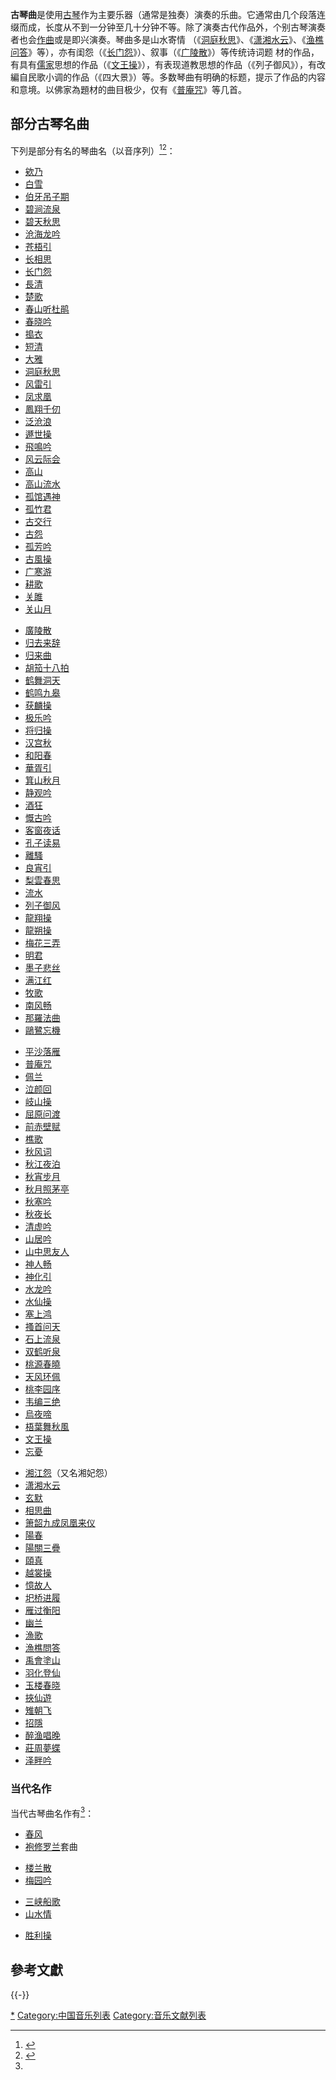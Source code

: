 '''古琴曲'''是使用[[古琴|古琴]]作为主要乐器（通常是独奏）演奏的乐曲。它通常由几个段落连缀而成，长度从不到一分钟至几十分钟不等。除了演奏古代作品外，个别古琴演奏者也会[[作曲|作曲]]或是即兴演奏。琴曲多是山水寄情
（《[[洞庭秋思|洞庭秋思]]》、《[[潇湘水云|潇湘水云]]》、《[[渔樵问答|渔樵问答]]》等），亦有闺怨（《[[长门怨|长门怨]]》）、叙事（《[[广陵散|广陵散]]》）等传统诗词题
材的作品，有具有[[儒家|儒家]]思想的作品（《[[文王操|文王操]]》），有表现道教思想的作品（《列子御风》），有改編自民歌小调的作品（《四大景》）等。多数琴曲有明确的标题，提示了作品的内容和意境。以佛家為題材的曲目极少，仅有《[[普庵咒|普庵咒]]》等几首。


== 部分古琴名曲 ==
下列是部分有名的琴曲名（以音序列）<ref name="古琴考级曲集">
{{cite book
|author = [[李祥霆|李祥霆]]，[[龚一|龚一]]（编）
|year = 2010年2月1日 
|title = 古琴考级曲集
|publisher = 人民音乐出版社
|location = 北京
|isbn = 9787103037768
|language = zh-hans
}}
</ref><ref name="琴学备要">
{{cite book
|author = [[顾梅羹|顾梅羹]]
|year = 2004年3月
|title = 琴学备要
|publisher = 上海音乐出版社
|location = 上海
|isbn = 9787806674536
|language = zh-hant
}}
</ref>：
{{Col-begin}}
{{Col-4}}
*[[欸乃|欸乃]]
*[[白雪|白雪]]
*[[伯牙吊子期|伯牙吊子期]]
*[[碧涧流泉|碧涧流泉]]
*[[碧天秋思|碧天秋思]]
*[[沧海龙吟|沧海龙吟]]
*[[苍梧引|苍梧引]]
*[[长相思|长相思]]
*[[长门怨|长门怨]]
*[[長清_(古琴曲)|長清]]
*[[楚歌|楚歌]]
*[[春山听杜鹃|春山听杜鹃]]
*[[春晓吟|春晓吟]]
*[[搗衣_(古琴曲)|搗衣]]
*[[短清|短清]]
*[[大雅_(古琴曲)|大雅]]
*[[洞庭秋思|洞庭秋思]]
*[[风雷引|风雷引]]
*[[凤求凰|凤求凰]]
*[[鳳翔千仞|鳳翔千仞]]
*[[泛沧浪|泛沧浪]]
*[[遯世操|遯世操]]
*[[飛鳴吟|飛鳴吟]]
*[[风云际会|风云际会]]
*[[高山_(古琴曲)|高山]]
*[[高山流水|高山流水]]
*[[孤馆遇神|孤馆遇神]]
*[[孤竹君_(古琴曲)|孤竹君]]
*[[古交行|古交行]]
*[[古怨|古怨]]
*[[孤芳吟|孤芳吟]]
*[[古風操|古風操]]
*[[广寒游|广寒游]]
*[[耕歌|耕歌]]
*[[关雎_(古琴曲)|关雎]]
*[[关山月_(古琴曲)|关山月]]
{{Col-4}}
*[[廣陵散|廣陵散]]
*[[归去来辞|归去来辞]]
*[[归来曲|归来曲]]
*[[胡笳十八拍|胡笳十八拍]]
*[[鹤舞洞天|鹤舞洞天]]
*[[鹤鸣九皋|鹤鸣九皋]]
*[[获麟操|获麟操]]
*[[极乐吟|极乐吟]]
*[[将归操|将归操]]
*[[汉宫秋|汉宫秋]]
*[[和阳春|和阳春]]
*[[華胥引_(古琴曲)|華胥引]]
*[[箕山秋月|箕山秋月]]
*[[静观吟|静观吟]]
*[[酒狂|酒狂]]
*[[慨古吟|慨古吟]]
*[[客窗夜话|客窗夜话]]
*[[孔子读易|孔子读易]]
*[[離騷|離騷]]
*[[良宵引|良宵引]]
*[[梨雲春思|梨雲春思]]
*[[流水_(古琴曲)|流水]]
*[[列子御风|列子御风]]
*[[龍翔操|龍翔操]]
*[[龍朔操|龍朔操]]
*[[梅花三弄|梅花三弄]]
*[[明君|明君]]
*[[墨子悲丝|墨子悲丝]]
*[[满江红|满江红]]
*[[牧歌|牧歌]]
*[[南风畅|南风畅]]
*[[那羅法曲|那羅法曲]]
*[[鷗鷺忘機|鷗鷺忘機]]
{{Col-4}}
*[[平沙落雁|平沙落雁]]
*[[普庵咒|普庵咒]]
*[[佩蘭_(古琴曲)|佩兰]]
*[[泣颜回|泣颜回]]
*[[岐山操|岐山操]]
*[[屈原问渡|屈原问渡]]
*[[前赤壁赋_(古琴曲)|前赤壁赋]]
*[[樵歌|樵歌]]
*[[秋风词|秋风词]]
*[[秋江夜泊|秋江夜泊]]
*[[秋宵步月|秋宵步月]]
*[[秋月照茅亭|秋月照茅亭]]
*[[秋塞吟|秋塞吟]]
*[[秋夜长|秋夜长]]
*[[清虚吟|清虚吟]]
*[[山居吟|山居吟]]
*[[山中思友人|山中思友人]]
*[[神人畅|神人畅]]
*[[神化引|神化引]]
*[[水龙吟|水龙吟]]
*[[水仙操|水仙操]]
*[[塞上鸿|塞上鸿]]
*[[搔首问天|搔首问天]]
*[[石上流泉|石上流泉]]
*[[双鹤听泉|双鹤听泉]]
*[[桃源春曉|桃源春曉]]
*[[天风环佩|天风环佩]]
*[[桃李园序|桃李园序]]
*[[韦编三绝|韦编三绝]]
*[[烏夜啼_(古琴曲)|烏夜啼]]
*[[梧葉舞秋風|梧葉舞秋風]]
*[[文王操|文王操]]
*[[忘憂|忘憂]]
{{Col-4}}
*[[湘江怨|湘江怨]]（又名湘妃怨）
*[[潇湘水云|潇湘水云]]
*[[玄默_(古琴曲)|玄默]]
*[[相思曲|相思曲]]
*[[箫韶九成凤凰来仪|箫韶九成凤凰来仪]]
*[[陽春_(古琴曲)|陽春]]
*[[陽關三疊|陽關三疊]]
*[[頤真|頤真]]
*[[越裳操|越裳操]]
*[[憶故人|憶故人]]
*[[圯桥进履|圯桥进履]]
*[[雁过衡阳|雁过衡阳]]
*[[幽兰|幽兰]]
*[[漁歌|漁歌]]
*[[漁樵問答|漁樵問答]]
*[[禹會塗山|禹會塗山]]
*[[羽化登仙|羽化登仙]]
*[[玉楼春晓|玉楼春晓]]
*[[挾仙遊|挾仙遊]]
*[[雉朝飞|雉朝飞]]
*[[招隱|招隱]]
*[[醉渔唱晚|醉渔唱晚]]
*[[莊周夢蝶_(古琴曲)|莊周夢蝶]]
*[[泽畔吟|泽畔吟]]
{{Col-end}}

=== 当代名作 ===
当代古琴曲名作有<ref name="古琴考级曲集"/>：
{{Col-begin}}
{{Col-4}}
*[[春风|春风]]
*[[袍修罗兰|袍修罗兰]]套曲
{{Col-4}}
*[[楼兰散|楼兰散]]
*[[梅园吟|梅园吟]]
{{Col-4}}
*[[三峡船歌|三峡船歌]]
*[[山水情|山水情]]
{{Col-4}}
*[[胜利操|胜利操]]

{{Col-end}}

== 參考文獻 ==
{{Reflist|2}}{{Portal box|音乐|中国|汉字文化圈}}{{-}}
{{古琴}}

[[Category:古琴曲|*]]
[[Category:中国音乐列表|Category:中国音乐列表]]
[[Category:音乐文献列表|Category:音乐文献列表]]